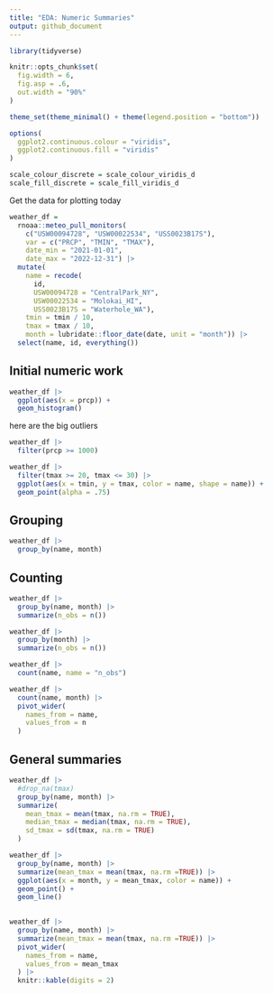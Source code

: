 ```yaml
---
title: "EDA: Numeric Summaries"
output: github_document
---
```


```r
library(tidyverse)

knitr::opts_chunk$set(
  fig.width = 6,
  fig.asp = .6,
  out.width = "90%"
)

theme_set(theme_minimal() + theme(legend.position = "bottom"))

options(
  ggplot2.continuous.colour = "viridis",
  ggplot2.continuous.fill = "viridis"
)

scale_colour_discrete = scale_colour_viridis_d
scale_fill_discrete = scale_fill_viridis_d
```


Get the data for plotting today

```r
weather_df = 
  rnoaa::meteo_pull_monitors(
    c("USW00094728", "USW00022534", "USS0023B17S"),
    var = c("PRCP", "TMIN", "TMAX"), 
    date_min = "2021-01-01",
    date_max = "2022-12-31") |>
  mutate(
    name = recode(
      id, 
      USW00094728 = "CentralPark_NY", 
      USW00022534 = "Molokai_HI",
      USS0023B17S = "Waterhole_WA"),
    tmin = tmin / 10,
    tmax = tmax / 10,
    month = lubridate::floor_date(date, unit = "month")) |>
  select(name, id, everything())
```



## Initial numeric work

```r
weather_df |> 
  ggplot(aes(x = prcp)) +
  geom_histogram()
```


here are the big outliers

```r
weather_df |> 
  filter(prcp >= 1000)
```



```r
weather_df |> 
  filter(tmax >= 20, tmax <= 30) |> 
  ggplot(aes(x = tmin, y = tmax, color = name, shape = name)) +
  geom_point(alpha = .75)
```



## Grouping

```r
weather_df |> 
  group_by(name, month)
```


## Counting

```r
weather_df |> 
  group_by(name, month) |> 
  summarize(n_obs = n())
```


```r
weather_df |> 
  group_by(month) |> 
  summarize(n_obs = n())
```


```r
weather_df |> 
  count(name, name = "n_obs")
```


```r
weather_df |> 
  count(name, month) |> 
  pivot_wider(
    names_from = name,
    values_from = n
  )
```




## General summaries

```r
weather_df |>
  #drop_na(tmax)
  group_by(name, month) |> 
  summarize(
    mean_tmax = mean(tmax, na.rm = TRUE),
    median_tmax = median(tmax, na.rm = TRUE),
    sd_tmax = sd(tmax, na.rm = TRUE)
  )
```


```r
weather_df |> 
  group_by(name, month) |> 
  summarize(mean_tmax = mean(tmax, na.rm =TRUE)) |> 
  ggplot(aes(x = month, y = mean_tmax, color = name)) +
  geom_point() +
  geom_line()
  
```


```r
weather_df |> 
  group_by(name, month) |> 
  summarize(mean_tmax = mean(tmax, na.rm =TRUE)) |> 
  pivot_wider(
    names_from = name,
    values_from = mean_tmax
  ) |> 
  knitr::kable(digits = 2)
```

